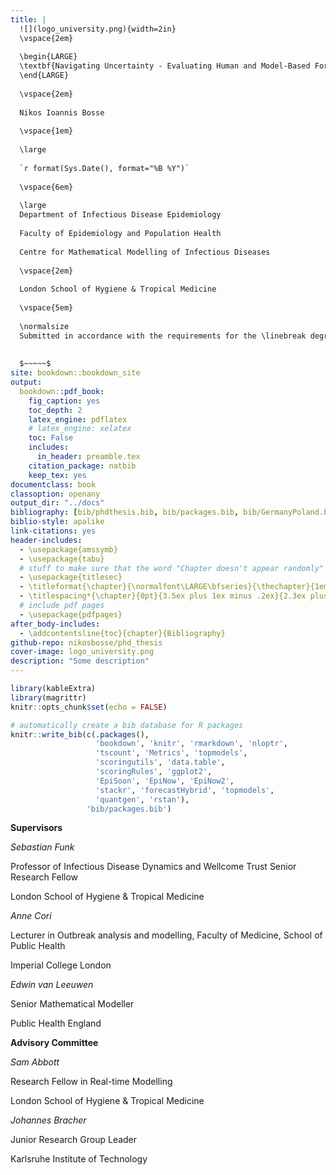 ```yaml
--- 
title: |
  ![](logo_university.png){width=2in}
  \vspace{2em}
  
  \begin{LARGE} 
  \textbf{Navigating Uncertainty - Evaluating Human and Model-Based Forecasting of COVID-19}
  \end{LARGE}
  
  \vspace{2em}
  
  Nikos Ioannis Bosse
  
  \vspace{1em}
  
  \large
  
  `r format(Sys.Date(), format="%B %Y")`
  
  \vspace{6em}
  
  \large
  Department of Infectious Disease Epidemiology
  
  Faculty of Epidemiology and Population Health
  
  Centre for Mathematical Modelling of Infectious Diseases
  
  \vspace{2em}
  
  London School of Hygiene & Tropical Medicine
  
  \vspace{5em}
  
  \normalsize
  Submitted in accordance with the requirements for the \linebreak degree of Doctor of Philosophy of the University of London
  
  
  $~~~~~$
site: bookdown::bookdown_site
output: 
  bookdown::pdf_book:
    fig_caption: yes
    toc_depth: 2
    latex_engine: pdflatex
    # latex_engine: xelatex
    toc: False
    includes:
      in_header: preamble.tex
    citation_package: natbib
    keep_tex: yes
documentclass: book
classoption: openany
output_dir: "../docs"
bibliography: [bib/phdthesis.bib, bib/packages.bib, bib/GermanyPoland.bib, bib/packages2.bib] # bib/scoringutils.bib, 
biblio-style: apalike
link-citations: yes
header-includes:
  - \usepackage{amssymb}
  - \usepackage{tabu}
  # stuff to make sure that the word "Chapter doesn't appear randomly"
  - \usepackage{titlesec} 
  - \titleformat{\chapter}{\normalfont\LARGE\bfseries}{\thechapter}{1em}{}
  - \titlespacing*{\chapter}{0pt}{3.5ex plus 1ex minus .2ex}{2.3ex plus .2ex}
  # include pdf pages
  - \usepackage{pdfpages}
after_body-includes:
  - \addcontentsline{toc}{chapter}{Bibliography}
github-repo: nikosbosse/phd_thesis
cover-image: logo_university.png
description: "Some description"
---
```


```r
library(kableExtra)
library(magrittr)
knitr::opts_chunk$set(echo = FALSE)
```


```r
# automatically create a bib database for R packages
knitr::write_bib(c(.packages(), 
                   'bookdown', 'knitr', 'rmarkdown', 'nloptr',
                   'tscount', 'Metrics', 'topmodels',
                   'scoringutils', 'data.table',
                   'scoringRules', 'ggplot2',
                   'EpiSoon', 'EpiNow', 'EpiNow2',
                   'stackr', 'forecastHybrid', 'topmodels',
                   'quantgen', 'rstan'), 
                 'bib/packages.bib')
```



\vspace*{\fill}

**Supervisors**

*Sebastian Funk*

Professor of Infectious Disease Dynamics and Wellcome Trust Senior Research Fellow

London School of Hygiene & Tropical Medicine

\vspace{10pt}

*Anne Cori*

Lecturer in Outbreak analysis and modelling, Faculty of Medicine, School of Public Health

Imperial College London

\vspace{10pt}

*Edwin van Leeuwen*

Senior Mathematical Modeller

Public Health England

\vspace{30pt}

**Advisory Committee**

*Sam Abbott*

Research Fellow in Real-time Modelling

London School of Hygiene & Tropical Medicine

\vspace{10pt}

*Johannes Bracher*

Junior Research Group Leader 

Karlsruhe Institute of Technology

\vspace*{\fill}


\newpage
